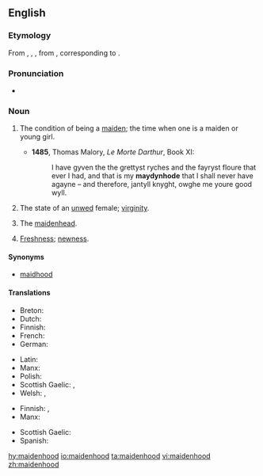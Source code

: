 ==English==

===Etymology===
From {{etyl|enm|en}} {{term|maydenhode|lang=enm}}, {{term|meidenhod|lang=enm}}, {{term|maȝdenhad|lang=enm}}, from {{etyl|ang|en}} {{term/t|ang|mæġdenhād||maidenhood}}, corresponding to {{suffix|maiden|hood}}.

===Pronunciation===
* {{a|UK}} {{IPA|/ˈmeɪd(ə)nhʊd/}}

===Noun===
{{en-noun|~}}

# {{context|uncountable|lang=en}} The condition of being a [[maiden]]; the time when one is a maiden or young girl.
#* '''1485''', Thomas Malory, ''Le Morte Darthur'', Book XI:
#*: I have gyven the the grettyst ryches and the fayryst floure that ever I had, and that is my '''maydynhode''' that I shall never have agayne – and therefore, jantyll knyght, owghe me youre good wyll.
# The state of an [[unwed]] female; [[virginity]].
# {{context|countable|lang=en}} The [[maidenhead]].
# [[freshness|Freshness]]; [[newness]].

====Synonyms====
* [[maidhood]]

====Translations====
{{trans-top|condition of being maiden}}
* Breton: {{t|br|gwerc'hted}}
* Dutch: {{t+|nl|maagdelijkheid}}
* Finnish: {{t|fi|neitsyys}}
* French: {{t+|fr|virginité}}
* German: {{t|de|Jungfrauheid}}
{{trans-mid}}
* Latin: {{t|la|virginitās|f}}
* Manx: {{t|gv|moidynys|f}}
* Polish: {{t|pl|dziewictwo|n}}
* Scottish Gaelic: {{t|gd|òigheachd|f}}, {{t|gd|maighdeannas|m}}
* Welsh: {{t|cy|gwyryfdod|m}}, {{t|cy|morwyndod|m}}
{{trans-bottom}}

{{trans-top|maidenhead}}
* Finnish: {{t|fi|neitsyys}}, {{t+|fi|immenkalvo}}
* Manx: {{t|gv|moidynys|f}}
{{trans-mid}}
* Scottish Gaelic: {{t|gd|maighdeannas|m}}
* Spanish: {{t+|es|virginidad}}
{{trans-bottom}}

[[hy:maidenhood]]
[[io:maidenhood]]
[[ta:maidenhood]]
[[vi:maidenhood]]
[[zh:maidenhood]]
